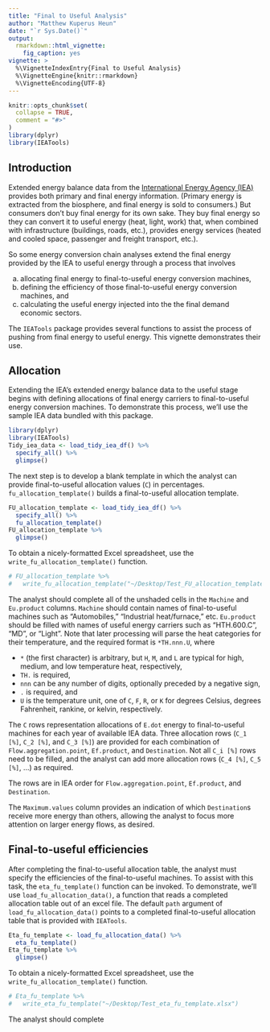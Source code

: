 ```yaml
---
title: "Final to Useful Analysis"
author: "Matthew Kuperus Heun"
date: "`r Sys.Date()`"
output: 
  rmarkdown::html_vignette:
    fig_caption: yes
vignette: >
  %\VignetteIndexEntry{Final to Useful Analysis}
  %\VignetteEngine{knitr::rmarkdown}
  %\VignetteEncoding{UTF-8}
---
```


```r
knitr::opts_chunk$set(
  collapse = TRUE,
  comment = "#>"
)
library(dplyr)
library(IEATools)
```


## Introduction

Extended energy balance data from the 
[International Energy Agency (IEA)](https://www.iea.org)
provides both primary and final energy information.
(Primary energy is extracted from the biosphere, and 
final energy is sold to consumers.)
But consumers don't buy final energy for its own sake.
They buy final energy so they can convert it to useful energy 
(heat, light, work) that, 
when combined with infrastructure 
(buildings, roads, etc.),
provides energy services
(heated and cooled space, passenger and freight transport, etc.).

So some energy conversion chain analyses extend the final energy provided by the IEA 
to useful energy through a process that involves

(a) allocating final energy to final-to-useful energy conversion machines,
(b) defining the efficiency of those final-to-useful energy conversion machines, and
(c) calculating the useful energy injected into the the final demand economic sectors.

The `IEATools` package provides several functions to assist the process of pushing 
from final energy to useful energy.
This vignette demonstrates their use.


## Allocation

Extending the IEA's extended energy balance data to the useful stage begins 
with defining allocations of final energy carriers to final-to-useful energy conversion machines.
To demonstrate this process, we'll use the sample IEA data bundled with this package.

```r
library(dplyr)
library(IEATools)
Tidy_iea_data <- load_tidy_iea_df() %>% 
  specify_all() %>% 
  glimpse()
```

The next step is to develop a blank template in which the analyst 
can provide final-to-useful allocation values (`C`) in percentages.
`fu_allocation_template()` builds a final-to-useful allocation template.

```r
FU_allocation_template <- load_tidy_iea_df() %>% 
  specify_all() %>%
  fu_allocation_template()
FU_allocation_template %>% 
  glimpse()
```

To obtain a nicely-formatted Excel spreadsheet, use the
`write_fu_allocation_template()` function.

```r
# FU_allocation_template %>%
#   write_fu_allocation_template("~/Desktop/Test_FU_allocation_template.xlsx")
```

The analyst should complete all of the unshaded cells in the `Machine` and `Eu.product` columns.
`Machine` should contain names of final-to-useful machines such as "Automobiles," "Industrial heat/furnace," etc.
`Eu.product` should be filled with names of useful energy carriers such as "HTH.600.C", "MD", or "Light".
Note that later processing will parse the heat categories for their temperature, and the required format is `*TH.nnn.U`, where

* `*` (the first character) is arbitrary, 
  but `H`, `M`, and `L` are typical for high, medium, and low temperature heat, respectively,
* `TH.` is required,
* `nnn` can be any number of digits, optionally preceded by a negative sign, 
* `.` is required, and
* `U` is the temperature unit, one of `C`, `F`, `R`, or `K` for degrees Celsius, degrees Fahrenheit, 
  rankine, or kelvin, respectively.

The `C` rows representation allocations of `E.dot` energy to final-to-useful machines for each year of available IEA data.
Three allocation rows (`C_1 [%]`, `C_2 [%]`, and `C_3 [%]`) are provided for each combination 
of `Flow.aggregation.point`, `Ef.product`, and `Destination`.
Not all `C_i [%]` rows need to be filled,
and the analyst can add more allocation rows (`C_4 [%]`, `C_5 [%]`, ...) as required.

The rows are in IEA order for `Flow.aggregation.point`, `Ef.product`, and `Destination`.

The `Maximum.values` column provides an indication of which `Destination`s receive more energy than others,
allowing the analyst to focus more attention on larger energy flows, as desired.


## Final-to-useful efficiencies

After completing the final-to-useful allocation table,
the analyst must specify the efficiencies of the final-to-useful machines.
To assist with this task, the `eta_fu_template()` function can be invoked.
To demonstrate, we'll use `load_fu_allocation_data()`, 
a function that reads a completed allocation table out of an excel file.
The default `path` argument of `load_fu_allocation_data()`
points to a completed final-to-useful allocation table
that is provided with `IEATools`.

```r
Eta_fu_template <- load_fu_allocation_data() %>% 
  eta_fu_template()
Eta_fu_template %>% 
  glimpse()
```

To obtain a nicely-formatted Excel spreadsheet, use the
`write_fu_allocation_template()` function.

```r
# Eta_fu_template %>%
#   write_eta_fu_template("~/Desktop/Test_eta_fu_template.xlsx")
```
The analyst should complete
